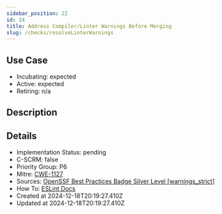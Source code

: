 ```yaml
---
sidebar_position: 22
id: 24
title: Address Compiler/Linter Warnings Before Merging
slug: /checks/resolveLinterWarnings
---
```


## Use Case
<!-- LEVELS:START -->
- Incubating: expected
- Active: expected
- Retiring: n/a
<!-- LEVELS:END -->

<!-- DESCRIPTION:START -->
## Description
<!-- DESCRIPTION:END -->

<!-- DETAILS:START -->
## Details
- Implementation Status: pending
- C-SCRM: false
- Priority Group: P6
- Mitre: [CWE-1127](https://cwe.mitre.org/data/definitions/1127.html)
- Sources: [OpenSSF Best Practices Badge Silver Level [warnings_strict]](https://www.bestpractices.dev/en/criteria?details=true&rationale=true#1.warnings_strict)
- How To: [ESLint Docs](https://eslint.org/docs/latest/use/getting-started#installation-and-usage)
- Created at 2024-12-18T20:19:27.410Z
- Updated at 2024-12-18T20:19:27.410Z
<!-- DETAILS:END -->
